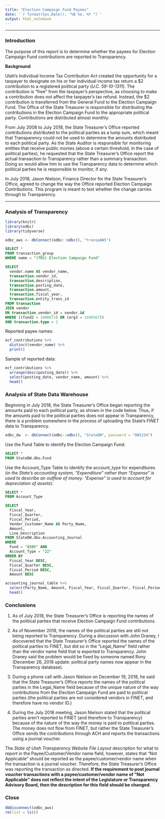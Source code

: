 ```yaml
---
title: "Election Campaign Fund Payees"
date: '`r format(Sys.Date(), "%B %e, %Y ")`'
output: html_notebook
---
```

***
### Introduction

The purpose of this report is to determine whether the payees for Election 
Campaign Fund contributions are reported to Transparency.

**Background**

Utah's Individual Income Tax Contribution Act created the opportunity for a 
taxpayer to designate on his or her individual income tax return a \$2 
contribution to a registered political party (*U.C. 59-10-1311*). The 
contribution is "free" from the taxpayer's perspective, as choosing to make a contribution does not affect the taxpayer's tax refund. Instead, the \$2 contribution is transferred from the General Fund to the Election Campaign Fund.
The Office of the State Treasurer is responsible for distributing the 
contributions in the Election Campaign Fund to the appropriate political party. Contributions are distributed almost monthly.

From July 2008 to July 2018, the State Treasurer's Office reported contributions distributed to the political parties as a lump sum, which meant that 
Transparency could not be used to determine the amounts distributed to each political party. As the State Auditor is responsible for monitoring entities 
that receive public monies (above a certain threshold, in the case of political parties), he requested that the State Treasurer's Office report the actual transaction to Transparency rather than a summary transaction. Doing so would 
allow him to use the Transparency data to determine which political parties he 
is responsible to monitor, if any.

In July 2018, Jason Nielson, Finance Director for the State Treasurer's Office, agreed to change the way the Office reported Election Campaign Contributions. 
This program is meant to test whether the change carries through to 
Transparency.

***
### Analysis of Transparency

```r
library(knitr)
library(odbc)
library(tidyverse)

odbc_aws <- dbConnect(odbc::odbc(), "transpAWS")
```

```sql
SELECT *
FROM transaction_group
WHERE name = "(TRS) Election Campaign Fund"
```

```sql
SELECT 
  vendor.name AS vendor_name,
  transaction.vendor_id, 
  transaction.description, 
  transaction.posting_date, 
  transaction.amount, 
  transaction.fiscal_year,
  transaction.entity_trans_id
FROM transaction
JOIN vendor
ON transaction.vendor_id = vendor.id
WHERE ((fund2 = 1000873) OR (org3 = 1446567)) 
AND transaction.type = 1
```

Reported payee names:

```r
ecf_contributions %>% 
  distinct(vendor_name) %>% 
  print()
```

Sample of reported data:

```r
ecf_contributions %>% 
  arrange(desc(posting_date)) %>% 
  select(posting_date, vendor_name, amount) %>% 
  head()
```

### Analysis of State Data Warehouse

Beginning in July 2018, the State Treasurer's Office began reporting the amounts paid to each political party, as shown in the code below. Thus, if the amounts paid to the political parties does not appear in Transparency, there is a problem somewhere in the process of uploading the State's FINET data to Transparency.

```r
odbc_dw  <- dbConnect(odbc::odbc(), "StateDW", password = "DW1234")
```

Use the Fund Table to identify the Election Campaign Fund:

```sql
SELECT *
FROM StateDW.dbo.Fund
```

Use the Account_Type Table to identify the account_type for expenditures (*in the State's accounting system, "Expenditure" rather than "Expense" is used to describe an outflow of money. "Expense" is used to account for depreciation of assets*):

```sql
SELECT *
FROM Account_Type
```

```sql
SELECT 
  Fiscal_Year,
  Fiscal_Quarter,
  Fiscal_Period,
  Vendor_Customer_Name AS Party_Name,
  Amount,
  Line_Description
FROM StateDW.dbo.Accounting_Journal
WHERE 
  Fund = "8305" AND 
  Account_Type = "22"
ORDER BY 
  Fiscal_Year DESC, 
  Fiscal_Quarter DESC,
  Fiscal_Period DESC,
  Amount DESC
```

```r
accounting_journal_table %>% 
  select(Party_Name, Amount, Fiscal_Year, Fiscal_Quarter, Fiscal_Period) %>% 
  head()
```

### Conclusions

1) As of July 2018, the State Treasurer's Office is reporting the names of the political parties that receive Election Campaign Fund contributions.

2) As of November 2018, the names of the political parties are still not being reported to Transparency. During a discussion with John Draney, I discovered that the State Treasurer's Office reported the names of the political parties to FINET, but did so in the "Legal_Name" field rather than the vendor name field that is exported to Transparency. John Draney said the problem would be fixed by someone named Rony (December 26, 2018 update: political party names now appear in the Transparency database).

3) During a phone call with Jason Nielson on December 19, 2018, he said that the State Treasurer's Office reports the names of the political parties in the Legal_Name field because of the unique nature of the way contributions from the Election Campaign Fund are paid to political parties (the political parties are not considered vendors in FINET, and therefore have no vendor ID.)

4) During the July 2018 meeting, Jason Nielson stated that the political parties aren't reported to FINET (and therefore to Transparency) because of the nature of the way the money is paid to political parties. The money does not flow from FINET, but rather the State Treasurer's Office sends the contributions through ACH and reports the transactions using a journal voucher.

The *State of Utah Transparency Website File Layout* description for what to report in the Payee/Customer/Vendor name field, however, states that "Not Applicable" should be reported as the payee/customer/vendor name when the transaction is a journal voucher. Therefore, the State Treasurer's Office was reporting the transaction as directed. **If the requirement to post journal voucher transactions with a payee/customer/vendor name of "Not Applicable" does not reflect the intent of the Legislature or Transparency Advisory Board, then the description for this field should be changed.**

### Close

```r
dbDisconnect(odbc_aws)
rm(list = ls())
```
